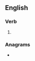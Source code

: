 ==English==

===Verb===
{{head|en|present participle}}

# {{present participle of|relegate|lang=en|nocat=1}}

===Anagrams===
* {{anagrams|en|regelating}}